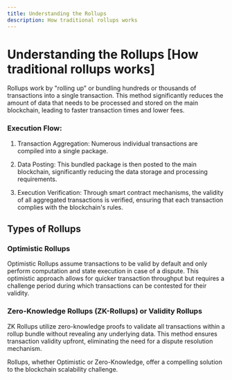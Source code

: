 ```yaml
---
title: Understanding the Rollups
description: How traditional rollups works
---
```



# Understanding the Rollups [How traditional rollups works]

Rollups work by "rolling up" or bundling hundreds or thousands of transactions into a single transaction. This method significantly reduces the amount of data that needs to be processed and stored on the main blockchain, leading to faster transaction times and lower fees.

<ZoomImage
  src="/assets/understanding-rollups.png"
  alt="Understanding rollups"
/>

### Execution Flow:

1. Transaction Aggregation: Numerous individual transactions are compiled into a single package.

2. Data Posting: This bundled package is then posted to the main blockchain, significantly reducing the data storage and processing requirements.

3. Execution Verification: Through smart contract mechanisms, the validity of all aggregated transactions is verified, ensuring that each transaction complies with the blockchain's rules.

## Types of Rollups

### Optimistic Rollups

Optimistic Rollups assume transactions to be valid by default and only perform computation and state execution in case of a dispute. This optimistic approach allows for quicker transaction throughput but requires a challenge period during which transactions can be contested for their validity.

### Zero-Knowledge Rollups (ZK-Rollups) or Validity Rollups

ZK Rollups utilize zero-knowledge proofs to validate all transactions within a rollup bundle without revealing any underlying data. This method ensures transaction validity upfront, eliminating the need for a dispute resolution mechanism.

Rollups, whether Optimistic or Zero-Knowledge, offer a compelling solution to the blockchain scalability challenge.
